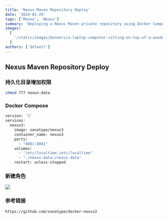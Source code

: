 ```yaml
---
title: 'Nexus Maven Repository Deploy'
date: '2024-01-29'
tags: ['Maven', 'Nexus']
summary: 'Deploying a Nexus Maven private repository using Docker Compose.'
images:
  [
    '/static/images/banners/a-laptop-computer-sitting-on-top-of-a-wooden-desk__douglasamarelo__ehyV_XOZ4iA.jpeg',
  ]
authors: ['default']
---
```


## Nexus Maven Repository Deploy

### 持久化目录增加权限

```bash
chmod 777 nexus-data
```

### Docker Compose

```bash
version: '3'
services:
  nexus3:
    image: sonatype/nexus3
    container_name: nexus3
    ports:
      - "8081:8081"
    volumes:
      - "/etc/localtime:/etc/localtime"
      - "./nexus-data:/nexus-data"
    restart: unless-stopped
```

### 新建角色
![](/static/images/DraggedImage.png)

### 参考链接
```bash
https://github.com/sonatype/docker-nexus3
```
